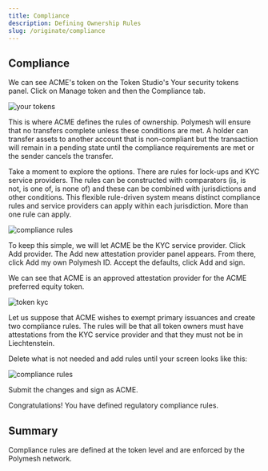 ```yaml
---
title: Compliance
description: Defining Ownership Rules
slug: /originate/compliance
---
```


## Compliance

We can see ACME's token on the Token Studio's Your security tokens panel. Click on Manage token and then the Compliance tab.

![your tokens](images/04-your-tokens.png)

This is where ACME defines the rules of ownership. Polymesh will ensure that no transfers complete unless these conditions are met. A holder can transfer assets to another account that is non-compliant but the transaction will remain in a pending state until the compliance requirements are met or the sender cancels the transfer.

Take a moment to explore the options. There are rules for lock-ups and KYC service providers. The rules can be constructed with comparators (is, is not, is one of, is none of) and these can be combined with jurisdictions and other conditions. This flexible rule-driven system means distinct compliance rules and service providers can apply within each jurisdiction. More than one rule can apply.

![compliance rules](images/05-compliance-rules.png)

To keep this simple, we will let ACME be the KYC service provider. Click Add provider. The Add new attestation provider panel appears. From there, click Add my own Polymesh ID. Accept the defaults, click Add and sign.

We can see that ACME is an approved attestation provider for the ACME preferred equity token.

![token kyc](images/07-token-kyc.png)

Let us suppose that ACME wishes to exempt primary issuances and create two compliance rules. The rules will be that all token owners must have attestations from the KYC service provider and that they must not be in Liechtenstein.

Delete what is not needed and add rules until your screen looks like this:

![compliance rules](images/08-rules.png)

Submit the changes and sign as ACME.

Congratulations! You have defined regulatory compliance rules.

## Summary

Compliance rules are defined at the token level and are enforced by the Polymesh network.
